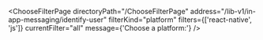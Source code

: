 

<ChooseFilterPage
  directoryPath="/ChooseFilterPage"
  address="/lib-v1/in-app-messaging/identify-user"
  filterKind="platform"
  filters={['react-native', 'js']}
  currentFilter="all"
  message={'Choose a platform:'}
/>
